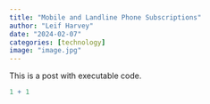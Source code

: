 ```yaml
---
title: "Mobile and Landline Phone Subscriptions"
author: "Leif Harvey"
date: "2024-02-07"
categories: [technology]
image: "image.jpg"
---
```


This is a post with executable code.

```r
1 + 1
```
